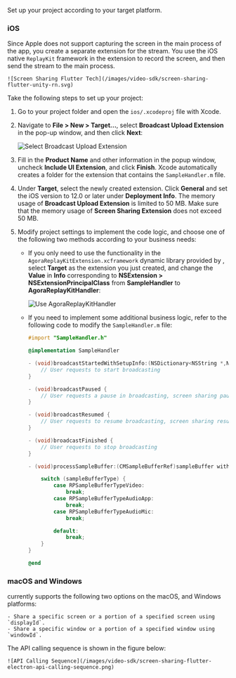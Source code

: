 <PlatformWrapper platform = "flutter">

Set up your project according to your target platform.

### iOS 

Since Apple does not support capturing the screen in the main process of the app, you create a separate extension for the <Vg k="SCR_SHR" /> stream. You use the iOS native `ReplayKit` framework in the extension to record the screen, and then send the <Vg k="SCR_SHR" /> stream to the main process.

    ![Screen Sharing Flutter Tech](/images/video-sdk/screen-sharing-flutter-unity-rn.svg)

Take the following steps to set up your <Vg k="SCR_SHR" /> project:

1. Go to your project folder and open the `ios/.xcodeproj` file with Xcode.
1. Navigate to **File > New > Target...**, select **Broadcast Upload Extension** in the pop-up window, and then click **Next**:

    ![Select Broadcast Upload Extension](/images/video-sdk/screen-sharing-ios-select-broadcast-upload-extension.png)

1. Fill in the **Product Name** and other information in the popup window, uncheck **Include UI Extension**, and click **Finish**. Xcode automatically creates a folder for the extension that contains the `SampleHandler.m` file.
1. Under **Target**, select the newly created extension. Click **General** and set the iOS version to 12.0 or later under **Deployment Info**.
The memory usage of **Broadcast Upload Extension** is limited to 50 MB. Make sure that the memory usage of **Screen Sharing Extension** does not exceed 50 MB.

1. Modify project settings to implement the <Vg k="SCR_SHR" /> code logic, and choose one of the following two methods according to your business needs:

    - If you only need to use the functionality in the `AgoraReplayKitExtension.xcframework` dynamic library provided by <Vg k="COMPANY" />, select **Target** as the extension you just created, and change the **Value** in **Info** corresponding to **NSExtension > NSExtensionPrincipalClass** from **SampleHandler** to **AgoraReplayKitHandler**:

        ![Use AgoraReplayKitHandler](/images/video-sdk/screen-sharing-ios-use-agorareplaykithandler.png)

    - If you need to implement some additional business logic, refer to the following code to modify the `SampleHandler.m` file:

        ``` objective-c
        #import "SampleHandler.h"

        @implementation SampleHandler

        - (void)broadcastStartedWithSetupInfo:(NSDictionary<NSString *,NSObject *> *)setupInfo {
            // User requests to start broadcasting
        }

        - (void)broadcastPaused {
            // User requests a pause in broadcasting, screen sharing pauses
        }

        - (void)broadcastResumed {
            // User requests to resume broadcasting, screen sharing resumes
        }

        - (void)broadcastFinished {
            // User requests to stop broadcasting
        }

        - (void)processSampleBuffer:(CMSampleBufferRef)sampleBuffer withType:(RPSampleBufferType)sampleBufferType {

            switch (sampleBufferType) {
                case RPSampleBufferTypeVideo:
                    break;
                case RPSampleBufferTypeAudioApp:
                    break;
                case RPSampleBufferTypeAudioMic:
                    break;

                default:
                    break;
            }
        }

        @end
        ```

### macOS and Windows

<Vg k="COMPANY" /> currently supports the following two <Vg k="SCR_SHR" /> options on the macOS, and Windows platforms:

    - Share a specific screen or a portion of a specified screen using `displayId`.
    - Share a specific window or a portion of a specified window using `windowId`.

The API calling sequence is shown in the figure below:

    ![API Calling Sequence](/images/video-sdk/screen-sharing-flutter-electron-api-calling-sequence.png)

</PlatformWrapper>